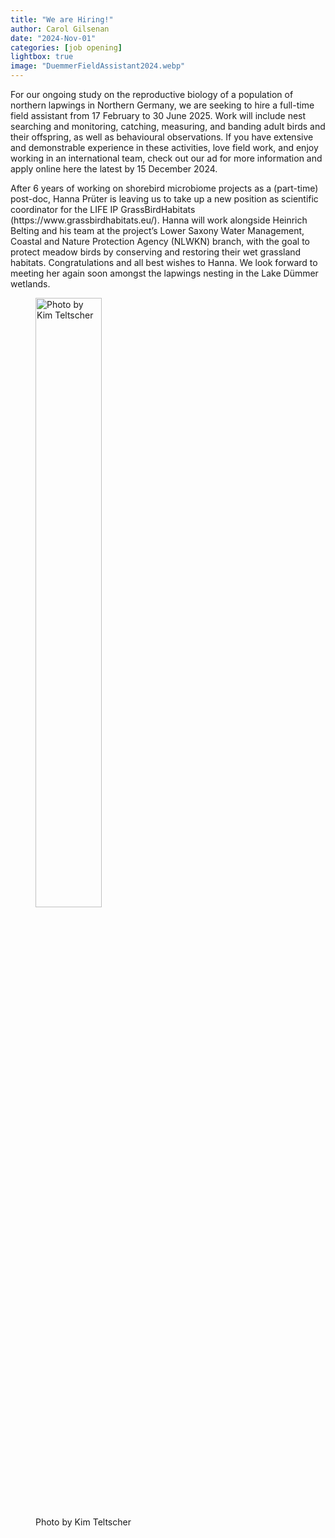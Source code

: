 ```yaml
---
title: "We are Hiring!" 
author: Carol Gilsenan
date: "2024-Nov-01"
categories: [job opening]
lightbox: true
image: "DuemmerFieldAssistant2024.webp"
---
```


For our ongoing study on the reproductive biology of a population of northern lapwings in Northern Germany, we are seeking to hire a full-time field assistant from 17 February to 30 June 2025. Work will include nest searching and monitoring, catching, measuring, and banding adult birds and their offspring, as well as behavioural observations. If you have extensive and demonstrable experience in these activities, love field work, and enjoy working in an international team, check out our ad for more information and apply online here the latest by 15 December 2024.

After 6 years of working on shorebird microbiome projects as a (part-time) post-doc, Hanna Prüter is leaving us to take up a new position as scientific coordinator for the LIFE IP GrassBirdHabitats (https://www.grassbirdhabitats.eu/). Hanna will work alongside Heinrich Belting and his team at the project’s Lower Saxony Water Management, Coastal and Nature Protection Agency (NLWKN) branch, with the goal to protect meadow birds by conserving and restoring their wet grassland habitats. Congratulations and all best wishes to Hanna. We look forward to meeting her again soon amongst the lapwings nesting in the Lake Dümmer wetlands.

![Photo by Kim Teltscher](DuemmerFieldAssistant2024.webp){width=50%}

